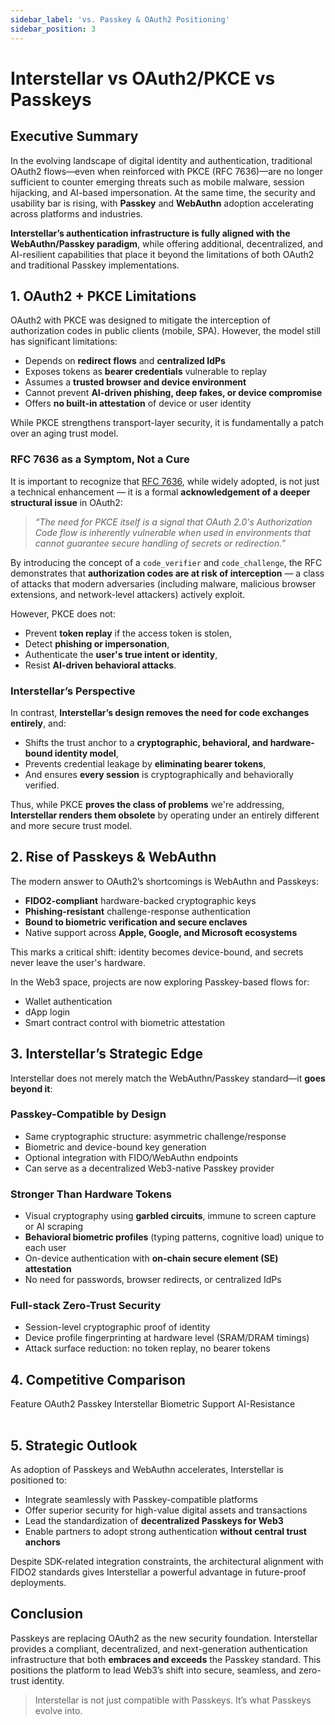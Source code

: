 ```yaml
---
sidebar_label: 'vs. Passkey & OAuth2 Positioning'
sidebar_position: 3
---
```


# Interstellar vs OAuth2/PKCE vs Passkeys

## Executive Summary

In the evolving landscape of digital identity and authentication, traditional OAuth2 flows—even when reinforced with PKCE (RFC 7636)—are no longer sufficient to counter emerging threats such as mobile malware, session hijacking, and AI-based impersonation. At the same time, the security and usability bar is rising, with **Passkey** and **WebAuthn** adoption accelerating across platforms and industries.

**Interstellar’s authentication infrastructure is fully aligned with the WebAuthn/Passkey paradigm**, while offering additional, decentralized, and AI-resilient capabilities that place it beyond the limitations of both OAuth2 and traditional Passkey implementations.



## 1. OAuth2 + PKCE Limitations

OAuth2 with PKCE was designed to mitigate the interception of authorization codes in public clients (mobile, SPA). However, the model still has significant limitations:

- Depends on **redirect flows** and **centralized IdPs**
- Exposes tokens as **bearer credentials** vulnerable to replay
- Assumes a **trusted browser and device environment**
- Cannot prevent **AI-driven phishing, deep fakes, or device compromise**
- Offers **no built-in attestation** of device or user identity

While PKCE strengthens transport-layer security, it is fundamentally a patch over an aging trust model.

###  RFC 7636 as a Symptom, Not a Cure

It is important to recognize that [RFC 7636](https://datatracker.ietf.org/doc/html/rfc7636), while widely adopted, is not just a technical enhancement — it is a formal **acknowledgement of a deeper structural issue** in OAuth2:

> _“The need for PKCE itself is a signal that OAuth 2.0's Authorization Code flow is inherently vulnerable when used in environments that cannot guarantee secure handling of secrets or redirection.”_

By introducing the concept of a `code_verifier` and `code_challenge`, the RFC demonstrates that **authorization codes are at risk of interception** — a class of attacks that modern adversaries (including malware, malicious browser extensions, and network-level attackers) actively exploit.

However, PKCE does not:
- Prevent **token replay** if the access token is stolen,
- Detect **phishing or impersonation**,
- Authenticate the **user's true intent or identity**,
- Resist **AI-driven behavioral attacks**.

###  Interstellar’s Perspective

In contrast, **Interstellar’s design removes the need for code exchanges entirely**, and:
- Shifts the trust anchor to a **cryptographic, behavioral, and hardware-bound identity model**,
- Prevents credential leakage by **eliminating bearer tokens**,
- And ensures **every session** is cryptographically and behaviorally verified.

Thus, while PKCE **proves the class of problems** we're addressing, **Interstellar renders them obsolete** by operating under an entirely different and more secure trust model.


## 2. Rise of Passkeys & WebAuthn

The modern answer to OAuth2’s shortcomings is WebAuthn and Passkeys:

- **FIDO2-compliant** hardware-backed cryptographic keys
- **Phishing-resistant** challenge-response authentication
- **Bound to biometric verification and secure enclaves**
- Native support across **Apple, Google, and Microsoft ecosystems**

This marks a critical shift: identity becomes device-bound, and secrets never leave the user's hardware.

In the Web3 space, projects are now exploring Passkey-based flows for:
- Wallet authentication
- dApp login
- Smart contract control with biometric attestation



## 3. Interstellar’s Strategic Edge

Interstellar does not merely match the WebAuthn/Passkey standard—it **goes beyond it**:

###  Passkey-Compatible by Design
- Same cryptographic structure: asymmetric challenge/response
- Biometric and device-bound key generation
- Optional integration with FIDO/WebAuthn endpoints
- Can serve as a decentralized Web3-native Passkey provider

###  Stronger Than Hardware Tokens
- Visual cryptography using **garbled circuits**, immune to screen capture or AI scraping
- **Behavioral biometric profiles** (typing patterns, cognitive load) unique to each user
- On-device authentication with **on-chain secure element (SE) attestation**
- No need for passwords, browser redirects, or centralized IdPs

###  Full-stack Zero-Trust Security
- Session-level cryptographic proof of identity
- Device profile fingerprinting at hardware level (SRAM/DRAM timings)
- Attack surface reduction: no token replay, no bearer tokens


## 4. Competitive Comparison

<Table  className="rounded-lg" >
  <TableHeader>
    <TableRow>
      <TableCell>Feature</TableCell>
      <TableCell>OAuth2</TableCell>
      <TableCell>Passkey</TableCell>
      <TableCell>Interstellar</TableCell>
    </TableRow>
  </TableHeader>
  <TableBody>
    <TableRow>
      <TableCell>Biometric Support</TableCell>
      <TableCell><Badge value="no" /></TableCell>
      <TableCell><Badge value="yes" /></TableCell>
      <TableCell><Badge value="yes" label="Yes + Cognitive" /></TableCell>
    </TableRow>
    <TableRow>
      <TableCell>AI-Resistance</TableCell>
      <TableCell><Badge value="no" /></TableCell>
      <TableCell><Badge value="partial" /></TableCell>
      <TableCell><Badge value="very-high" /></TableCell>
    </TableRow>
  </TableBody>
</Table>


## 5. Strategic Outlook

As adoption of Passkeys and WebAuthn accelerates, Interstellar is positioned to:

- Integrate seamlessly with Passkey-compatible platforms
- Offer superior security for high-value digital assets and transactions
- Lead the standardization of **decentralized Passkeys for Web3**
- Enable partners to adopt strong authentication **without central trust anchors**

Despite SDK-related integration constraints, the architectural alignment with FIDO2 standards gives Interstellar a powerful advantage in future-proof deployments.



## Conclusion

Passkeys are replacing OAuth2 as the new security foundation. Interstellar provides a compliant, decentralized, and next-generation authentication infrastructure that both **embraces and exceeds** the Passkey standard. This positions the platform to lead Web3’s shift into secure, seamless, and zero-trust identity. 

> Interstellar is not just compatible with Passkeys. It’s what Passkeys evolve into.

